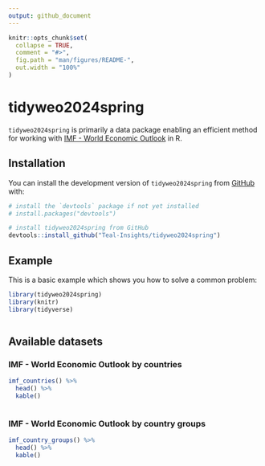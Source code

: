 ```yaml
---
output: github_document
---
```


<!-- README.md is generated from README.Rmd. Please edit that file -->

```r
knitr::opts_chunk$set(
  collapse = TRUE,
  comment = "#>",
  fig.path = "man/figures/README-",
  out.width = "100%"
)
```

# tidyweo2024spring

<!-- badges: start -->
<!-- badges: end -->

`tidyweo2024spring` is primarily a data package enabling an efficient method for working with [IMF - World Economic Outlook](https://imf.org/en/Publications/SPROLLS/world-economic-outlook-databases#sort=%40imfdate%20descending) in R. 

## Installation

You can install the development version of `tidyweo2024spring` from [GitHub](https://github.com/) with:

``` r
# install the `devtools` package if not yet installed
# install.packages("devtools")

# install tidyweo2024spring from GitHub
devtools::install_github("Teal-Insights/tidyweo2024spring")
```

## Example

This is a basic example which shows you how to solve a common problem:

```r
library(tidyweo2024spring)
library(knitr)
library(tidyverse)
```

```r

```
## Available datasets

### IMF - World Economic Outlook by countries
```r
imf_countries() %>% 
  head() %>% 
  kable()
```

```r

```

### IMF - World Economic Outlook by country groups
```r
imf_country_groups() %>% 
  head() %>% 
  kable()
```

```r

```

